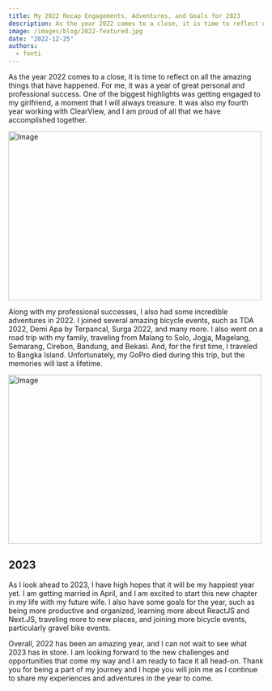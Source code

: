 ```yaml
---
title: My 2022 Recap Engagements, Adventures, and Goals for 2023
description: As the year 2022 comes to a close, it is time to reflect on all the amazing things that have happened.
image: /images/blog/2022-featured.jpg
date: "2022-12-25"
authors:
  - fonti
---
```


As the year 2022 comes to a close, it is time to reflect on all the amazing things that have happened. For me, it was a year of great personal and professional success. One of the biggest highlights was getting engaged to my girlfriend, a moment that I will always treasure. It was also my fourth year working with ClearView, and I am proud of all that we have accomplished together.

<Image
  src="/images/blog/2022-portra-400-engagements.jpg"
  width="500"
  height="333"
  alt="Image"
/>

Along with my professional successes, I also had some incredible adventures in 2022. I joined several amazing bicycle events, such as TDA 2022, Demi Apa by Terpancal, Surga 2022, and many more. I also went on a road trip with my family, traveling from Malang to Solo, Jogja, Magelang, Semarang, Cirebon, Bandung, and Bekasi. And, for the first time, I traveled to Bangka Island. Unfortunately, my GoPro died during this trip, but the memories will last a lifetime.

<Image
  src="/images/blog/2022-belitung.jpg"
  width="500"
  height="333"
  alt="Image"
/>

## 2023

As I look ahead to 2023, I have high hopes that it will be my happiest year yet. I am getting married in April, and I am excited to start this new chapter in my life with my future wife. I also have some goals for the year, such as being more productive and organized, learning more about ReactJS and Next.JS, traveling more to new places, and joining more bicycle events, particularly gravel bike events.

Overall, 2022 has been an amazing year, and I can not wait to see what 2023 has in store. I am looking forward to the new challenges and opportunities that come my way and I am ready to face it all head-on. Thank you for being a part of my journey and I hope you will join me as I continue to share my experiences and adventures in the year to come.
